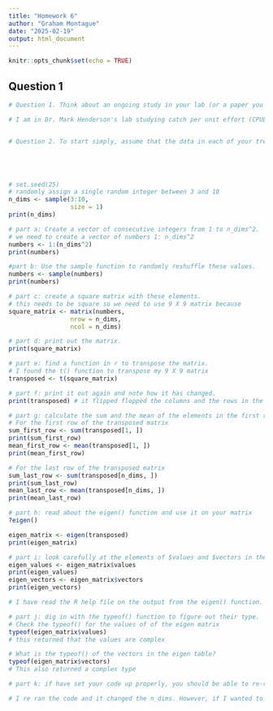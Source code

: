 ```yaml
---
title: "Homework 6"
author: "Graham Montague"
date: "2025-02-19"
output: html_document
---
```


```r
knitr::opts_chunk$set(echo = TRUE)
```

## Question 1

```r
# Question 1. Think about an ongoing study in your lab (or a paper you have read in a different class), and decide on a pattern that you might expect in your experiment if a specific hypothesis were true.

# I am in Dr. Mark Henderson's lab studying catch per unit effort (CPUE; fish/hr) of Atlantic Salmon in Lake Champlain using boat electrofishing. We are interested in how the water temperature of Lake Champlain effects the CPUE of Atlantic Salmon. We hypothesize that as the water temperature increases, the CPUE of Atlantic Salmon will also increase. 


# Question 2. To start simply, assume that the data in each of your treatment groups follow a normal distribution. Specify the sample sizes, means, and variances for each group that would be reasonable if your hypothesis were true. You may need to consult some previous literature and/or an expert in the field to come up with these numbers.





# set.seed(25) 
# randomly assign a single random integer between 3 and 10 
n_dims <- sample(3:10, 
                 size = 1)
print(n_dims)

# part a: Create a vector of consecutive integers from 1 to n_dims^2. 
# we need to create a vector of numbers 1: n_dims^2
numbers <- 1:(n_dims^2)
print(numbers)

#part b: Use the sample function to randomly reshuffle these values.
numbers <- sample(numbers)
print(numbers)

# part c: create a square matrix with these elements.
# this needs to be square so we need to use 9 X 9 matrix because
square_matrix <- matrix(numbers, 
                 nrow = n_dims, 
                 ncol = n_dims)

# part d: print out the matrix.
print(square_matrix)

# part e: find a function in r to transpose the matrix.
# I found the t() function to transpose my 9 X 9 matrix
transposed <- t(square_matrix)

# part f: print it out again and note how it has changed.
print(transposed) # it flipped flopped the columns and the rows in the matrix. For example, the value in [1,2] of 67 for the square_matrix matrix moved to [2,1] in the transposed matrix

# part g: calculate the sum and the mean of the elements in the first row and then the last row.
# For the first row of the transposed matrix
sum_first_row <- sum(transposed[1, ])
print(sum_first_row)
mean_first_row <- mean(transposed[1, ])
print(mean_first_row)

# For the last row of the transposed matrix
sum_last_row <- sum(transposed[n_dims, ])
print(sum_last_row)
mean_last_row <- mean(transposed[n_dims, ])
print(mean_last_row)

# part h: read about the eigen() function and use it on your matrix
?eigen()

eigen_matrix <- eigen(transposed)
print(eigen_matrix)

# part i: look carefully at the elements of $values and $vectors in the output. What kind of numbers are these?
eigen_values <- eigen_matrix$values
print(eigen_values)
eigen_vectors <- eigen_matrix$vectors
print(eigen_vectors)

# I have read the R help file on the output from the eigen() function. The help file states that the values and vectors may contain complex numbers. 

# part j: dig in with the typeof() function to figure out their type.
# Check the typeof() for the values of of the eigen matrix
typeof(eigen_matrix$values) 
# this returned that the values are complex

# What is the typeof() of the vectors in the eigen table?
typeof(eigen_matrix$vectors)
# This also returned a complex type

# part k: if have set your code up properly, you should be able to re-run it and create a matrix of different size because n_dims will change.

# I re ran the code and it changed the n_dims. However, if I wanted to keep the same table, I would run the set.seed() function to prevent it from changing each time and it is reproducible. 
```